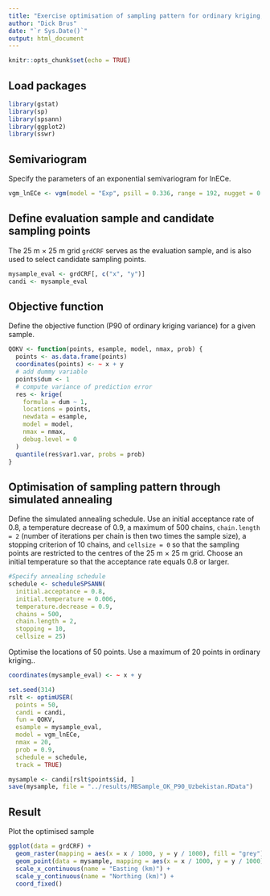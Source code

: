 ```yaml
---
title: "Exercise optimisation of sampling pattern for ordinary kriging, using the P90 of the ordinary kriging variance as a minimisation criterion"
author: "Dick Brus"
date: "`r Sys.Date()`"
output: html_document
---
```


```r
knitr::opts_chunk$set(echo = TRUE)
```

## Load packages

```r
library(gstat)
library(sp)
library(spsann)
library(ggplot2)
library(sswr)
```


## Semivariogram

Specify the parameters of an exponential semivariogram for lnECe.

```r
vgm_lnECe <- vgm(model = "Exp", psill = 0.336, range = 192, nugget = 0.116)
```

## Define evaluation sample and candidate sampling points 

The 25 m $\times$ 25 m grid `grdCRF` serves as the evaluation sample, and is also used to select candidate sampling points.

```r
mysample_eval <- grdCRF[, c("x", "y")]
candi <- mysample_eval
```

## Objective function

Define the objective function (P90 of ordinary kriging variance) for a given sample.

```r
QOKV <- function(points, esample, model, nmax, prob) {
  points <- as.data.frame(points)
  coordinates(points) <- ~ x + y
  # add dummy variable
  points$dum <- 1
  # compute variance of prediction error
  res <- krige(
    formula = dum ~ 1,
    locations = points,
    newdata = esample,
    model = model,
    nmax = nmax,
    debug.level = 0
  )
  quantile(res$var1.var, probs = prob)
}
```

## Optimisation of sampling pattern through simulated annealing

Define the simulated annealing schedule. Use an initial acceptance rate of 0.8, a temperature decrease of 0.9, a maximum of 500 chains, `chain.length = 2` (number of iterations per chain is then two times the sample size), a stopping criterion of 10 chains, and `cellsize = 0` so that the sampling points are restricted to the centres of the 25 m $\times$ 25 m grid. Choose an initial temperature so that the acceptance rate equals 0.8 or larger. 

```r
#Specify annealing schedule
schedule <- scheduleSPSANN(
  initial.acceptance = 0.8,
  initial.temperature = 0.006,
  temperature.decrease = 0.9,
  chains = 500,
  chain.length = 2,
  stopping = 10,
  cellsize = 25)
```


Optimise the locations of 50 points. Use a maximum of 20 points in ordinary kriging.. 

```r
coordinates(mysample_eval) <- ~ x + y

set.seed(314)
rslt <- optimUSER(
  points = 50,
  candi = candi,
  fun = QOKV,
  esample = mysample_eval,
  model = vgm_lnECe,
  nmax = 20,
  prob = 0.9,
  schedule = schedule,
  track = TRUE)

mysample <- candi[rslt$points$id, ]
save(mysample, file = "../results/MBSample_OK_P90_Uzbekistan.RData")
```

## Result

Plot the optimised sample

```r
ggplot(data = grdCRF) +
  geom_raster(mapping = aes(x = x / 1000, y = y / 1000), fill = "grey") +
  geom_point(data = mysample, mapping = aes(x = x / 1000, y = y / 1000), shape = 2, size = 2) +
  scale_x_continuous(name = "Easting (km)") +
  scale_y_continuous(name = "Northing (km)") +
  coord_fixed()
```

